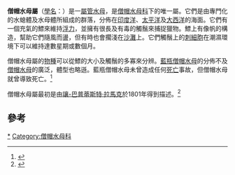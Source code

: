 {{Automatic Taxobox
| name = 僧帽水母屬
| image = Physalia physalis cumbuco brasilia.jpg
| image_width = 250px
| image_caption = [[僧帽水母|僧帽水母]]
| taxon = Physalia
| authority = [[让-巴普蒂斯特·拉马克|Lamarck]], 1801
| subdivision_ranks = [[種|種]]
| subdivision =
* [[僧帽水母|僧帽水母]] ''P. physalis''
* [[藍瓶僧帽水母|藍瓶僧帽水母]] ''P. utriculus''
}}
'''僧帽水母屬'''（[[學名|學名]]：''{{lang|la|Physalia}}''）是一[[屬|屬]][[管水母|管水母]]，是[[僧帽水母科|僧帽水母科]]下的唯一屬。它們是由專門化的水螅體及水母體所組成的群落，分佈在[[印度洋|印度洋]]、[[太平洋|太平洋]]及[[大西洋|大西洋]]的海面。它們有一個充氣的鰾來維持[[浮力|浮力]]，並擁有很長及有毒的觸鬚來捕捉獵物。鰾上有像帆的構造，幫助它們隨風而盪，但有時也會擱淺在[[沙灘|沙灘]]上。它們觸鬚上的[[刺細胞|刺細胞]]在潮濕環境下可以維持達數星期或數個月。

僧帽水母屬的[[物種|物種]]可以從鰾的大小及觸鬚的多寡來分辨。[[藍瓶僧帽水母|藍瓶僧帽水母]]的分佈不及[[僧帽水母|僧帽水母]]的廣泛，體型也略遜。藍瓶僧帽水母未曾造成任何[[死亡|死亡]]事故，但僧帽水母就曾導致死亡。<ref name="CRC">{{cite web |url=http://www.reef.crc.org.au/publications/brochures/Bluebottles.htm |title=Bluebottles and Pacific man-o-war |date=November 2004 |work=Stinging jellyfish in tropical Australia |publisher=CRC Reef Research Centre |accessdate=2009-01-12 |deadurl=yes |archiveurl=https://web.archive.org/web/20140317195915/http://www.reef.crc.org.au/publications/brochures/Bluebottles.htm |archivedate=2014-03-17 }}</ref>

僧帽水母屬最初是由[[讓-巴普蒂斯特·拉馬克|讓-巴普蒂斯特·拉馬克]]於1801年得到描述。<ref>{{ITIS|taxon=''Physalia''  Lamarck, 1801|ID=51435}}</ref>


==參考==
{{reflist}}
{{Taxonbar|from=Q10349281|from2=Q2704401}}
[[Category:僧帽水母屬|*]]
[[Category:僧帽水母科|Category:僧帽水母科]]